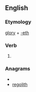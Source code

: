 ==English==

===Etymology===
[[glory]] + [[-eth]]

===Verb===
{{infl|en|verb form}}

# {{archaic third-person singular of|glory}}

===Anagrams===
* {{alphagram|eghilort}}
* [[regolith#English|regolith]]
